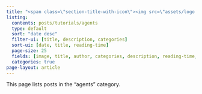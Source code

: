 ```yaml
---
title: "<span class=\"section-title-with-icon\"><img src=\"assets/logo.svg\" alt=\"logo\"/> Agents</span>"
listing:
  contents: posts/tutorials/agents
  type: default
  sort: "date desc"
  filter-ui: [title, description, categories]
  sort-ui: [date, title, reading-time]
  page-size: 25
  fields: [image, title, author, categories, description, reading-time, date]
  categories: true
page-layout: article
---
```


This page lists posts in the "agents" category.


